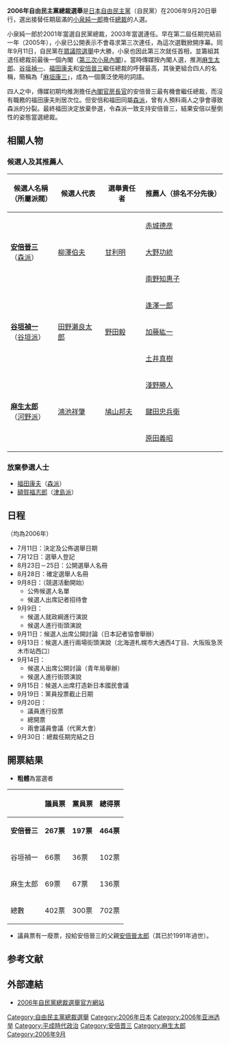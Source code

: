 {{Infobox election
|election_name     = 2006年自由民主黨總裁選舉
|country           = Japan
| flag_image = Liberal Democratic Party of Japan logo.svg
|type              = legislative
|vote_type         = Caucus
|ongoing           = no
|previous_election = 2003年自由民主黨總裁選舉
|previous_year     = 2003年
|next_election     = 2007年自由民主黨總裁選舉
|next_year         = 2007年
|election_date     = 2006年9月20日
|map_image         = 
|map_caption       = 
|1blank            = 自民黨國會議員
|2blank            = 自民黨黨員<ref>經過[[漢狄法|頓特法]]換算票數</ref>
|3blank            = 總計
| image1 = [[File:Abe_Shinzo.jpg|100px]]
| candidate1 = '''[[安倍晉三|安倍晉三]]'''
| leaders_seat1 = [[山口縣第4區|山口縣第4區]]
| 1data1 = 267
| 2data1 = 197
| 3data1 = '''464'''
| image2 = [[File:Taro_Aso_cropped.jpg|100px]]
| candidate2 = [[麻生太郎|麻生太郎]]
| leaders_seat2 = [[福岡縣第8區|福岡縣第8區]]
| 1data2 = 69
| 2data2 = 67
| 3data2 = 136
| image3 = [[File:Tanigaki_Sadakazu_1-1.jpg|100px]]
| candidate3 = [[谷垣禎一|谷垣禎一]]
| leaders_seat3 = [[京都府第2區|京都府第2區]]
| 1data3 = 66
| 2data3 = 36
| 3data3 = 102
}}
{{Japanese|japanese=2006年自由民主党総裁選挙|kana=にせんろくねんじゆうみんしゅとうそうさいせんきょ|romaji=Nisenroku Nen Jiyūminshutō Sōsaisenkyo|}}
'''2006年自由民主黨總裁選舉'''是[[日本|日本]][[自由民主黨_(日本)|自由民主黨]]（自民黨）在2006年9月20日舉行，選出接替任期屆滿的[[小泉純一郎|小泉純一郎]]擔任[[自由民主黨總裁|總裁]]的人選。

小泉純一郎於2001年當選自民黨總裁，2003年當選連任。早在第二屆任期完結前一年（2005年），小泉已公開表示不會尋求第三次連任，為這次選戰掀開序幕。同年9月11日，自民黨在[[2005年日本眾議院選舉|眾議院選舉]]中大勝，小泉也因此第三次就任首相，並籌組其退任總裁前最後一個內閣（[[第三次小泉內閣|第三次小泉內閣]]）。當時傳媒按內閣人選，推測[[麻生太郎|麻生太郎]]、[[谷垣禎一|谷垣禎一]]、[[福田康夫|福田康夫]]和[[安倍晉三|安倍晉三]]繼任總裁的呼聲最高，其後更組合四人的名稱，簡稱為「[[麻垣康三|麻垣康三]]」，成為一個廣泛使用的詞語。

四人之中，傳媒初期均推測擔任[[內閣官房長官|內閣官房長官]]的安倍晉三最有機會繼任總裁，而沒有職務的福田康夫則居次位。但安倍和福田同屬[[森派|森派]]，曾有人預料兩人之爭會導致森派的分裂。最終福田決定放棄參選，令森派一致支持安倍晉三，結果安倍以壓倒性的姿態當選總裁。

== 相關人物 ==
=== 候選人及其推薦人 ===
{| class="wikitable" style="text-align:center;"
|- 
! 候選人名稱<br />（所屬派閥）|| 候選人代表 || 選舉責任者 ||colspan="6"| 推薦人（排名不分先後）
|- 
|rowspan="3"| '''[[安倍晉三|安倍晉三]]'''<br />（[[森派|森派]]）||rowspan="3"| [[柳澤伯夫|柳澤伯夫]] ||rowspan="3"| [[甘利明|甘利明]]
| [[赤城德彦|赤城德彦]] || [[有村治子|有村治子]] || [[石原伸晃|石原伸晃]] || [[泉信也|泉信也]] || [[江崎鐵磨|江崎鐵磨]] || [[小野清子|小野清子]]
|-
| [[大野功統|大野功統]] || [[笹川堯|笹川堯]] || [[新藤義孝|新藤義孝]] || [[谷川秀善|谷川秀善]] || [[長島忠美|長島忠美]] || [[西川公也|西川公也]]
|-
| [[南野知惠子|南野知惠子]] || [[松岡利勝|松岡利勝]] || [[溝手顯正|溝手顯正]] || [[森喜朗|森喜朗]] || [[山口泰明|山口泰明]] || [[山本有二|山本有二]]
|- 
|rowspan="3"| '''[[谷垣禎一|谷垣禎一]]'''<br />（[[谷垣派|谷垣派]]）||rowspan="3"| [[田野瀨良太郎|田野瀨良太郎]] ||rowspan="3"| [[野田毅_(政治家)|野田毅]]
| [[逢澤一郎|逢澤一郎]] || [[阿部正俊|阿部正俊]] || [[井澤京子|井澤京子]] || [[稻葉大和|稻葉大和]] || [[小里泰弘|小里泰弘]] || [[加治屋義人|加治屋義人]]
|-
| [[加藤紘一|加藤紘一]] || [[加納時男|加納時男]] || [[岸宏一|岸宏一]] || [[後藤田正純|後藤田正純]] || [[佐藤勉|佐藤勉]] || [[清水鴻一郎|清水鴻一郎]]
|-
| [[土井真樹|土井真樹]] || [[中谷元|中谷元]] || [[原田令嗣|原田令嗣]] || [[三矢憲生|三矢憲生]] || [[村上誠一郎|村上誠一郎]] || [[山本公一|山本公一]]
|- 
|rowspan="3"| '''[[麻生太郎|麻生太郎]]'''<br />（[[為公會|河野派]]）||rowspan="3"| [[鴻池祥肇|鴻池祥肇]] ||rowspan="3"| [[鳩山邦夫|鳩山邦夫]]
| [[淺野勝人|淺野勝人]] || [[稻田朋美|稻田朋美]] || [[岩屋毅|岩屋毅]] || [[江渡聰德|江渡聰德]] || [[遠藤宣彦|遠藤宣彦]] || [[太田豐秋|太田豐秋]] 
|-
| [[鍵田忠兵衛|鍵田忠兵衛]] || [[椎名一保|椎名一保]] || [[鈴木俊一_(衆議院議員)|鈴木俊一]] || [[鈴木恒夫|鈴木恒夫]] || [[戶井田徹|戶井田徹]] || [[西川京子|西川京子]]
|-
| [[原田義昭|原田義昭]] || [[馬渡龍治|馬渡龍治]] || [[松本純|松本純]] || [[松山政司|松山政司]] || [[三原朝彦|三原朝彦]] || [[森英介|森英介]]
|}

=== 放棄參選人士 ===
*[[福田康夫|福田康夫]]（[[森派|森派]]）
*[[額賀福志郎|額賀福志郎]]（[[津島派|津島派]]）

== 日程 ==
（均為2006年）
*7月11日：決定及公佈選舉日期
*7月12日：選舉人登記
*8月23日－25日：公開選舉人名冊
*8月28日：確定選舉人名冊
*9月8日：（競選活動開始）
**公佈候選人名單
**候選人出席記者招待會
*9月9日：
**候選人就政綱進行演說
**候選人進行街頭演說
*9月11日：候選人出席公開討論（日本記者協會舉辦）
*9月13日：候選人進行兩場街頭演說（北海道札幌市大通西4丁目、大阪阪急茨木市站西口）
*9月14日：
**候選人出席公開討論（青年局舉辦）
**候選人進行街頭演說
*9月15日：候選人出席打造新日本國民會議
*9月19日：黨員投票截止日期
*9月20日：
**議員進行投票
**總開票
**兩會議員會議（代黨大會）
*9月30日：總裁任期完結之日

== 開票結果 ==
*'''粗體'''為當選者
{| class="wikitable" style="text-align: center;"
! ||議員票||黨員票||總得票
|-
| '''安倍晉三''' || '''267票''' || '''197票''' || '''464票'''
|-
| 谷垣禎一 || 66票 || 36票 || 102票
|-
| 麻生太郎 || 69票 || 67票 || 136票
|-
! 總數 || 402票 || 300票 || 702票
|}
*議員票有一廢票，投給安倍晉三的父親[[安倍晉太郎|安倍晉太郎]]（其已於1991年過世）。

==参考文献==
{{reflist|2}}

== 外部連結 ==
*{{ja}}[https://web.archive.org/web/20080312174852/http://www.jimin.jp/jimin/jimin/sousai06/ 2006年自民黨總裁選舉官方網站]

[[Category:自由民主黨總裁選舉|Category:自由民主黨總裁選舉]]
[[Category:2006年日本|Category:2006年日本]]
[[Category:2006年亚洲选举|Category:2006年亚洲选举]]
[[Category:平成時代政治|Category:平成時代政治]]
[[Category:安倍晋三|Category:安倍晋三]]
[[Category:麻生太郎|Category:麻生太郎]]
[[Category:2006年9月|Category:2006年9月]]